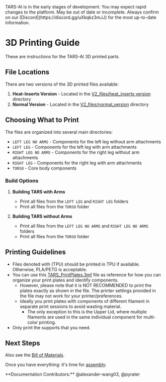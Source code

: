 
<Callout type="error" emoji="🚫">
TARS-AI is in the early stages of development. You may expect rapid changes to the platform.
</Callout>
<Callout type="warning" emoji="⚠️">
May be out of date or incomplete. Always confirm on our [Discord](https://discord.gg/uXkqkz3mJJ) for the most up-to-date information.
</Callout>

# 3D Printing Guide
These are instructions for the TARS-AI 3D printed parts.

## File Locations

There are two versions of the 3D printed files available:

1. **Heat-Inserts Version** - Located in the [V2_files/heat_inserts version](https://github.com/TARS-AI-Community/TARS-AI/tree/dev/V2_files/heat_inserts%20version/V2_3d%20printed%20files) directory
2. **Normal Version** - Located in the [V2_files/normal_version](https://github.com/TARS-AI-Community/TARS-AI/tree/dev/V2_files/normal_version/V2_3d_printed_files) directory

## Choosing What to Print

The files are organized into several main directories:

- `LEFT LEG NO ARMS` - Components for the left leg without arm attachments
- `LEFT LEG` - Components for the left leg with arm attachments
- `RIGHT LEG NO ARMS` - Components for the right leg without arm attachments
- `RIGHT LEG` - Components for the right leg with arm attachments
- `TORSO` - Core body components

### Build Options

1. **Building TARS with Arms**
   - Print all files from the `LEFT LEG` and `RIGHT LEG` folders
   - Print all files from the `TORSO` folder

2. **Building TARS without Arms**
   - Print all files from the `LEFT LEG NO ARMS` and `RIGHT LEG NO ARMS` folders
   - Print all files from the `TORSO` folder

## Printing Guidelines

- Files denoted with (TPU) should be printed in TPU if available. Otherwise, PLA/PETG is acceptable.
- You can use this [TARS_PrintPlates.3mf](https://github.com/TARS-AI-Community/TARS-AI/blob/dev/V2_files/heat_inserts%20version/V2_3d%20printed%20files/TARS_PrintPlates.3mf) file as reference for how you can organize your print plates and identify components.
  - However, please note that it is NOT RECOMMENDED to print the plates exactly as shown in the file. The printer settings provided in the file may not work for your printer/preferences.
  - Ideally you print plates with components of different filament in separate print sessions to avoid wasting material.
    - The only exception to this is the Upper Lid, where multiple filaments are used in the same individual component for multi-color printing.
- Only print the supports that you need.

## Next Steps
Also see the [Bill of Materials](/build/bom). 

Once you have everything: it's time for [assembly](/build/assemble).

<Callout type="default" emoji="👉">
  **Documentation Contributors:** @alexander-wang03, @pyrater
</Callout>
